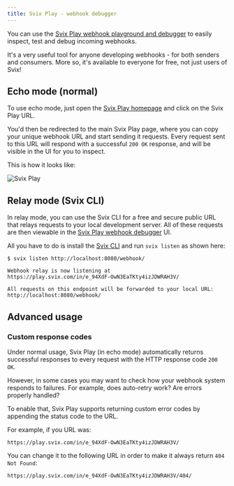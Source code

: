 ```yaml
---
title: Svix Play - webhook debugger
---
```


You can use the [Svix Play webhook playground and debugger](https://www.svix.com/play/) to easily inspect, test and debug incoming webhooks.

It's a very useful tool for anyone developing webhooks - for both senders and consumers. More so, it's available to everyone for free, not just users of Svix!

## Echo mode (normal)

To use echo mode, just open the [Svix Play homepage](https://www.svix.com/play/) and click on the Svix Play URL.

You'd then be redirected to the main Svix Play page, where you can copy your unique webhook URL and start sending it requests. Every request sent to this URL will respond with a successful `200 OK` response, and will be visible in the UI for you to inspect.

This is how it looks like:

![Svix Play](./img/svix-play.png)

## Relay mode (Svix CLI)

In relay mode, you can use the Svix CLI for a free and secure public URL that relays requests to your local development server. All of these requests are then viewable in the [Svix Play webhook debugger](https://www.svix.com/play/) UI.

All you have to do is install the [Svix CLI](https://github.com/svix/svix-cli) and run `svix listen` as shown here:

```
$ svix listen http://localhost:8080/webhook/

Webhook relay is now listening at
https://play.svix.com/in/e_94XdF-OwN3EaTKty4izJDWRAH3V/

All requests on this endpoint will be forwarded to your local URL:
http://localhost:8080/webhook/
```

## Advanced usage

### Custom response codes

Under normal usage, Svix Play (in echo mode) automatically returns successful responses to every request with the HTTP response code `200 OK`.

However, in some cases you may want to check how your webhook system responds to failures. For example, does auto-retry work? Are errors properly handled?

To enable that, Svix Play supports returning custom error codes by appending the status code to the URL.

For example, if you URL was:

```
https://play.svix.com/in/e_94XdF-OwN3EaTKty4izJDWRAH3V/
```

You can change it to the following URL in order to make it always return `404 Not Found`:

```
https://play.svix.com/in/e_94XdF-OwN3EaTKty4izJDWRAH3V/404/
```
